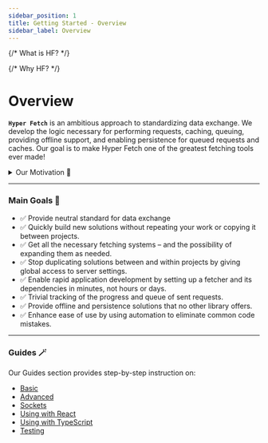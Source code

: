 ```yaml
---
sidebar_position: 1
title: Getting Started - Overview
sidebar_label: Overview
---
```


{/* What is HF? */}

{/* Why HF? */}

# Overview

**`Hyper Fetch`** is an ambitious approach to standardizing data exchange. We develop the logic necessary for performing
requests, caching, queuing, providing offline support, and enabling persistence for queued requests and caches. Our goal
is to make Hyper Fetch one of the greatest fetching tools ever made!

<details>
<summary>Our Motivation 🎯</summary>

We got the idea for Hyper Fetch after leading several React projects. There are many great fetch libraries (like
`Axios`, `Fetch`, `SWR`, and `React Query`), but the logic that they provide is detached from each other – i.e. the
hooks are detached from the fetchers.

This gives users a lot of customization options, but it also comes with some issues. You’d need to build your logic
every time you start developing a new application. And there is no **schema** for data exchange and normalization, which
can block future features. We decided to overcome this issue by creating a _straightforward_, _opinionated_, yet
_flexible_ fetching solution. Hyper Fetch lets you change the parts of your system to make it work as you would like,
but it’s also more reusable – no more rewriting fetchers (and the whole program flow) with each new application!

With the Hyper Fetch approach, you have a tool that's packed with all sorts of development, testing, and maintenance
features. It just takes a few minutes to set up, and you're ready to go!

</details>

---

### Main Goals 🔮

- ✅ Provide neutral standard for data exchange
- ✅ Quickly build new solutions without repeating your work or copying it between projects.
- ✅ Get all the necessary fetching systems – and the possibility of expanding them as needed.
- ✅ Stop duplicating solutions between and within projects by giving global access to server settings.
- ✅ Enable rapid application development by setting up a fetcher and its dependencies in minutes, not hours or days.
- ✅ Trivial tracking of the progress and queue of sent requests.
- ✅ Provide offline and persistence solutions that no other library offers.
- ✅ Enhance ease of use by using automation to eliminate common code mistakes.

---

### Guides 🪄

Our Guides section provides step-by-step instruction on:

- [Basic](/guides/01-basic/setup.mdx)
- [Advanced](/guides/02-advanced/cancellation.mdx)
- [Sockets](/guides/03-sockets/setup.mdx)
- [Using with React](/guides/04-react/01-core/fetching.mdx)
- [Using with TypeScript](/guides/05-typescript/global-error.mdx)
- [Testing](/guides/06-testing/isolation.mdx)
